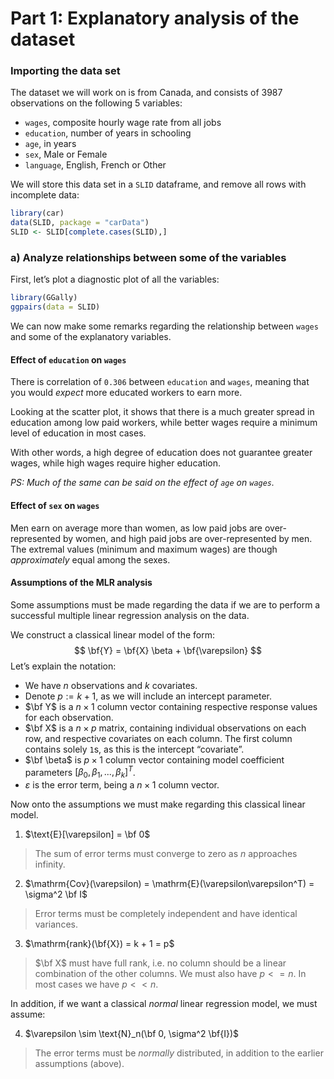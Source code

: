 # Part 1: Explanatory analysis of the dataset

### Importing the data set

The dataset we will work on is from Canada, and consists of 3987 observations on the following 5 variables:

* `wages`, composite hourly wage rate from all jobs
* `education`, number of years in schooling
* `age`, in years
* `sex`, Male or Female
* `language`, English, French or Other

We will store this data set in a `SLID` dataframe, and remove all rows with incomplete data:

```r
library(car)
data(SLID, package = "carData")
SLID <- SLID[complete.cases(SLID),]
```

### a) Analyze relationships between some of the variables

First, let's plot a diagnostic plot of all the variables:

```r
library(GGally)
ggpairs(data = SLID)
```

We can now make some remarks regarding the relationship between `wages` and some of the explanatory variables.

#### Effect of `education` on `wages`

There is correlation of `0.306` between `education` and `wages`, meaning that you would *expect* more educated workers to earn more. 

Looking at the scatter plot, it shows that there is a much greater spread in education among low paid workers, while better wages require a minimum level of education in most cases.

With other words, a high degree of education does not guarantee greater wages, while high wages require higher education.

*PS: Much of the same can be said on the effect of `age` on `wages`.*

#### Effect of `sex` on `wages`

Men earn on average more than women, as low paid jobs are over-represented by women, and high paid jobs are over-represented by men.
The extremal values (minimum and maximum wages) are though *approximately* equal among the sexes.


#### Assumptions of the MLR analysis

Some assumptions must be made regarding the data if we are to perform a successful multiple linear regression analysis on the data.

We construct a classical linear model of the form:
$$
\bf{Y} = \bf{X} \beta + \bf{\varepsilon}
$$
Let's explain the notation:

- We have $n$ observations and $k$ covariates.
- Denote $p := k + 1$, as we will include an intercept parameter.
- $\bf Y$ is a $n \times 1$ column vector containing respective response values for each observation.
- $\bf X$ is a $n \times p$ matrix, containing individual observations on each row, and respective covariates on each column. The first column contains solely `1`s, as this is the intercept "covariate".
- $\bf \beta$ is $p \times 1$ column vector containing model coefficient parameters $[\beta_0, \beta_1, ..., \beta_k]^T$.
- $\varepsilon$ is the error term, being a $n \times 1$ column vector.

Now onto the assumptions we must make regarding this classical linear model.

1) $\text{E}[\varepsilon] = \bf 0$

> The sum of error terms must converge to zero as $n$ approaches infinity.

2) $\mathrm{Cov}(\varepsilon) = \mathrm{E}(\varepsilon\varepsilon^T) = \sigma^2 \bf I$

> Error terms must be completely independent and have identical variances.

3) $\mathrm{rank}(\bf{X}) = k + 1 = p$

> $\bf X$ must have full rank, i.e. no column should be a linear combination of the other columns.
> We must also have $p <= n$. In most cases we have $p << n$.

In addition, if we want a classical *normal* linear regression model, we must assume:

4) $\varepsilon \sim \text{N}_n(\bf 0, \sigma^2 \bf{I})$

> The error terms must be *normally* distributed, in addition to the earlier assumptions (above).
